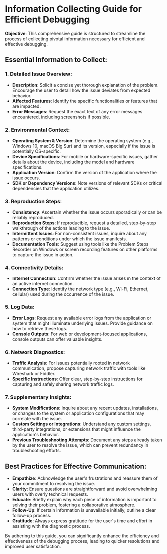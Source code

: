 # Information Collecting Guide for Efficient Debugging

**Objective**: This comprehensive guide is structured to streamline the process of collecting pivotal information necessary for efficient and effective debugging.

## Essential Information to Collect:

### **1. Detailed Issue Overview**:

- **Description**: Solicit a concise yet thorough explanation of the problem. Encourage the user to detail how the issue deviates from expected behavior.
- **Affected Features**: Identify the specific functionalities or features that are impacted.
- **Error Messages**: Request the exact text of any error messages encountered, including screenshots if possible.

### **2. Environmental Context**:

- **Operating System & Version**: Determine the operating system (e.g., Windows 10, macOS Big Sur) and its version, especially if the issue is potentially OS-specific.
- **Device Specifications**: For mobile or hardware-specific issues, gather details about the device, including the model and hardware specifications.
- **Application Version**: Confirm the version of the application where the issue occurs.
- **SDK or Dependency Versions**: Note versions of relevant SDKs or critical dependencies that the application utilizes.

### **3. Reproduction Steps**:

- **Consistency**: Ascertain whether the issue occurs sporadically or can be reliably reproduced.
- **Reproduction Steps**: If reproducible, request a detailed, step-by-step walkthrough of the actions leading to the issue.
- **Intermittent Issues**: For non-consistent issues, inquire about any patterns or conditions under which the issue manifests.
- **Documentation Tools**: Suggest using tools like the Problem Steps Recorder on Windows or screen recording features on other platforms to capture the issue in action.

### **4. Connectivity Details**:

- **Internet Connection**: Confirm whether the issue arises in the context of an active internet connection.
- **Connection Type**: Identify the network type (e.g., Wi-Fi, Ethernet, cellular) used during the occurrence of the issue.

### **5. Log Data**:

- **Error Logs**: Request any available error logs from the application or system that might illuminate underlying issues. Provide guidance on how to retrieve these logs.
- **Console Outputs**: For web or development-focused applications, console outputs can offer valuable insights.

### **6. Network Diagnostics**:

- **Traffic Analysis**: For issues potentially rooted in network communication, propose capturing network traffic with tools like Wireshark or Fiddler.
- **Specific Instructions**: Offer clear, step-by-step instructions for capturing and safely sharing network traffic logs.

### **7. Supplementary Insights**:

- **System Modifications**: Inquire about any recent updates, installations, or changes to the system or application configurations that may correlate with the issue.
- **Custom Settings or Integrations**: Understand any custom settings, third-party integrations, or extensions that might influence the application's behavior.
- **Previous Troubleshooting Attempts**: Document any steps already taken by the user to resolve the issue, which can prevent redundancy in troubleshooting efforts.

## Best Practices for Effective Communication:

- **Empathize**: Acknowledge the user's frustrations and reassure them of your commitment to resolving the issue.
- **Clarity**: Ensure questions are straightforward and avoid overwhelming users with overly technical requests.
- **Educate**: Briefly explain why each piece of information is important to solving their problem, fostering a collaborative atmosphere.
- **Follow-Up**: If certain information is unavailable initially, outline a clear follow-up process.
- **Gratitude**: Always express gratitude for the user's time and effort in assisting with the diagnostic process.

By adhering to this guide, you can significantly enhance the efficiency and effectiveness of the debugging process, leading to quicker resolutions and improved user satisfaction.